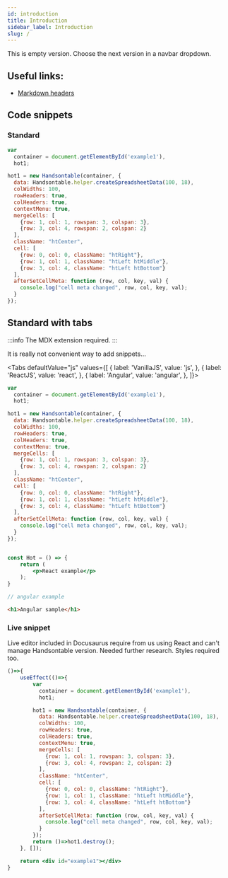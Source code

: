 ```yaml
---
id: introduction
title: Introduction
sidebar_label: Introduction
slug: /
---
```


This is empty version. Choose the next version in a navbar dropdown.

## Useful links:

* [Markdown headers](https://v2.docusaurus.io/docs/markdown-features#markdown-headers)

## Code snippets

### Standard

```js title="index.js"
var
  container = document.getElementById('example1'),
  hot1;

hot1 = new Handsontable(container, {
  data: Handsontable.helper.createSpreadsheetData(100, 18),
  colWidths: 100,
  rowHeaders: true,
  colHeaders: true,
  contextMenu: true,
  mergeCells: [
    {row: 1, col: 1, rowspan: 3, colspan: 3},
    {row: 3, col: 4, rowspan: 2, colspan: 2}
  ],
  className: "htCenter",
  cell: [
    {row: 0, col: 0, className: "htRight"},
    {row: 1, col: 1, className: "htLeft htMiddle"},
    {row: 3, col: 4, className: "htLeft htBottom"}
  ],
  afterSetCellMeta: function (row, col, key, val) {
    console.log("cell meta changed", row, col, key, val);
  }
});
```

## Standard with tabs

:::info
The MDX extension required.
:::

It is really not convenient way to add snippets...


<Tabs defaultValue="js" values={[
    { label: 'VanillaJS', value: 'js', },
    { label: 'ReactJS', value: 'react', },
    { label: 'Angular', value: 'angular', },
]}>

<TabItem value="js">

```js title="index.js"
var
  container = document.getElementById('example1'),
  hot1;

hot1 = new Handsontable(container, {
  data: Handsontable.helper.createSpreadsheetData(100, 18),
  colWidths: 100,
  rowHeaders: true,
  colHeaders: true,
  contextMenu: true,
  mergeCells: [
    {row: 1, col: 1, rowspan: 3, colspan: 3},
    {row: 3, col: 4, rowspan: 2, colspan: 2}
  ],
  className: "htCenter",
  cell: [
    {row: 0, col: 0, className: "htRight"},
    {row: 1, col: 1, className: "htLeft htMiddle"},
    {row: 3, col: 4, className: "htLeft htBottom"}
  ],
  afterSetCellMeta: function (row, col, key, val) {
    console.log("cell meta changed", row, col, key, val);
  }
});
```

</TabItem>
<TabItem value="react">

```jsx

const Hot = () => {
    return (
        <p>React example</p>
    );
}
```

</TabItem>
<TabItem value="angular">

```ts  title="index.ts"
// angular example
```

```html  title="index.html"
<h1>Angular sample</h1>
```

</TabItem>
</Tabs>


### Live snippet

Live editor included in Docusaurus require from us using React and can't manage Handsontable version.
Needed further research.
Styles required too.

```jsx live title="index.js"
()=>{
    useEffect(()=>{
        var
          container = document.getElementById('example1'),
          hot1;

        hot1 = new Handsontable(container, {
          data: Handsontable.helper.createSpreadsheetData(100, 18),
          colWidths: 100,
          rowHeaders: true,
          colHeaders: true,
          contextMenu: true,
          mergeCells: [
            {row: 1, col: 1, rowspan: 3, colspan: 3},
            {row: 3, col: 4, rowspan: 2, colspan: 2}
          ],
          className: "htCenter",
          cell: [
            {row: 0, col: 0, className: "htRight"},
            {row: 1, col: 1, className: "htLeft htMiddle"},
            {row: 3, col: 4, className: "htLeft htBottom"}
          ],
          afterSetCellMeta: function (row, col, key, val) {
            console.log("cell meta changed", row, col, key, val);
          }
        });
        return ()=>hot1.destroy();
    }, []);

    return <div id="example1"></div>
}
```
